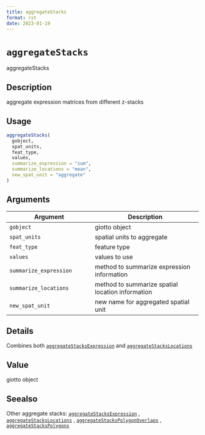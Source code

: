```yaml
--- 
title: aggregateStacks 
format: rst 
date: 2023-01-19 
--- 
```

# `aggregateStacks`

aggregateStacks


## Description

aggregate expression matrices from different z-stacks


## Usage

```r
aggregateStacks(
  gobject,
  spat_units,
  feat_type,
  values,
  summarize_expression = "sum",
  summarize_locations = "mean",
  new_spat_unit = "aggregate"
)
```


## Arguments

Argument      |Description
------------- |----------------
`gobject`     |     giotto object
`spat_units`     |     spatial units to aggregate
`feat_type`     |     feature type
`values`     |     values to use
`summarize_expression`     |     method to summarize expression information
`summarize_locations`     |     method to summarize spatial location information
`new_spat_unit`     |     new name for aggregated spatial unit


## Details

Combines both [`aggregateStacksExpression`](#aggregatestacksexpression) and [`aggregateStacksLocations`](#aggregatestackslocations)


## Value

giotto object


## Seealso

Other aggregate stacks:
 [`aggregateStacksExpression`](#aggregatestacksexpression) ,
 [`aggregateStacksLocations`](#aggregatestackslocations) ,
 [`aggregateStacksPolygonOverlaps`](#aggregatestackspolygonoverlaps) ,
 [`aggregateStacksPolygons`](#aggregatestackspolygons)


